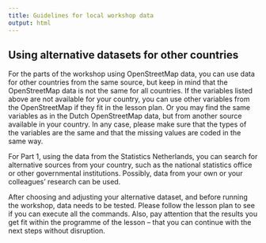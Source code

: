 ```yaml
---
title: Guidelines for local workshop data
output: html
---
```


## Using alternative datasets for other countries

For the parts of the workshop using OpenStreetMap data, you can use data for other countries from the same source, but keep in mind that the OpenStreetMap data is not the same for all countries. If the variables listed above are not available for your country, you can use other variables from the OpenStreetMap if they fit in the lesson plan. Or you may find the same variables as in the Dutch OpenStreetMap data, but from another source available in your country. In any case, please make sure that the types of the variables are the same and that the missing values are coded in the same way.

For Part 1, using the data from the Statistics Netherlands, you can search for alternative sources from your country, such as the national statistics office or other governmental institutions. Possibly, data from your own or your colleagues’ research can be used.  

After choosing and adjusting your alternative dataset, and before running the workshop, data needs to be tested. Please follow the lesson plan to see if you can execute all the commands. Also, pay attention that the results you get fit within the programme of the lesson – that you can continue with the next steps without disruption. 


